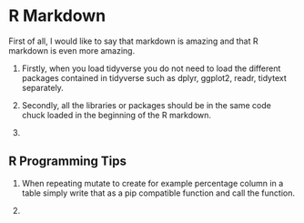 # R Markdown {#rmarkdown}

First of all, I would like to say that markdown is amazing and that R markdown is even more amazing. 


1. Firstly, when you load tidyverse you do not need to load the different packages contained in tidyverse such as dplyr, ggplot2, readr, tidytext separately. 

2. Secondly, all the libraries or packages should be in the same code chuck loaded in the beginning of the R markdown.

3. 



## R Programming Tips

1. When repeating mutate to create for example percentage column in a table simply write that as a pip compatible function and call the function. 

2. 
